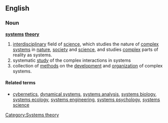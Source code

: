 ==English==
{{wikipedia}}

===Noun===
'''[[systems]] [[theory]]'''

# [[interdisciplinary]] field of [[science]], which studies the nature of [[complex]] [[system]]s in [[nature]], [[society]] and [[science]], and studies [[complex]] parts of reality as systems.
# systematic [[study]] of the complex interactions in systems 
# collection of [[method]]s on the [[development]] and [[organization]] of complex systems.

====Related terms====
* [[cybernetics]], [[dynamical systems]], [[systems analysis]], [[systems biology]], [[systems ecology]], [[systems engineering]], [[systems psychology]], [[systems science]]

[[Category:Systems theory]]